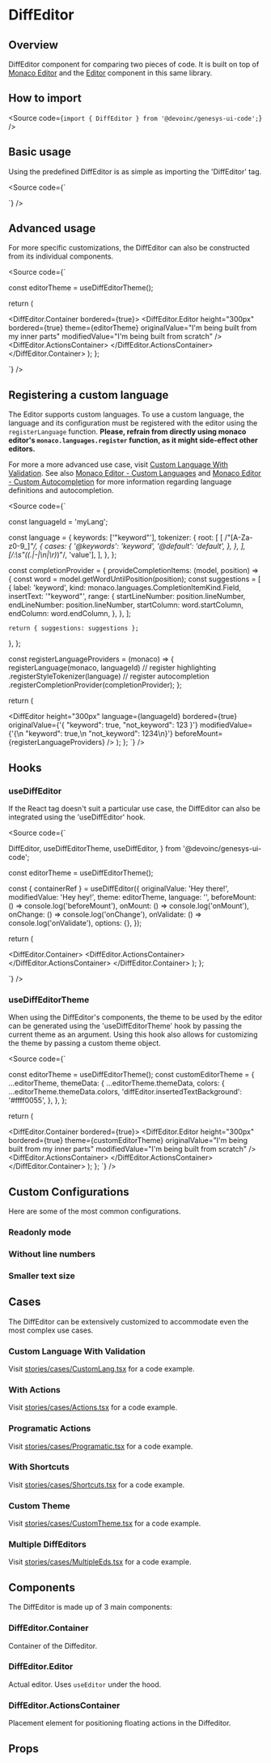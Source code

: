 

<Meta of={Stories} />

# DiffEditor

## Overview

DiffEditor component for comparing two pieces of code. It is built on top of [Monaco Editor](https://microsoft.github.io/monaco-editor/) and
the [Editor](?path=/docs/components-code-editor--overview) component in this same library.

<Canvas of={Stories.Base} sourceState="none" />

## How to import

<Source code={`import { DiffEditor } from '@devoinc/genesys-ui-code';`} />

## Basic usage

Using the predefined DiffEditor is as simple as importing the 'DiffEditor' tag.

<Source
  code={`

  <DiffEditor originalValue="I'm smart!" modifiedValue="I'm not smart!" />
`}
/>

## Advanced usage

For more specific customizations, the DiffEditor can also be constructed from its individual components.

<Source
  code={`


  const editorTheme = useDiffEditorTheme();

return (

<DiffEditor.Container bordered={true}>
  <DiffEditor.Editor
    height="300px"
    bordered={true}
    theme={editorTheme}
    originalValue="I'm being built from my inner parts"
    modifiedValue="I'm being built from scratch"
  />
  <DiffEditor.ActionsContainer>
    <IconButton icon="gi-heart_full" />
  </DiffEditor.ActionsContainer>
</DiffEditor.Container>
); };

`}
/>

## Registering a custom language

The Editor supports custom languages. To use a custom language, the language and its configuration must be registered with the editor using the `registerLanguage` function.
**Please, refrain from directly using monaco editor's `monaco.languages.register` function, as it might side-effect other editors.**

For more a more advanced use case, visit [Custom Language With Validation](#custom-language-with-validation). See also [Monaco Editor - Custom Languages](https://microsoft.github.io/monaco-editor/monarch.html)
and [Monaco Editor - Custom Autocompletion](https://microsoft.github.io/monaco-editor/playground.html#extending-language-services-custom-languages)
for more information regarding language definitions and autocompletion.

<Source
  code={`


const languageId = 'myLang';

const language = {
keywords: ['"keyword"'],
tokenizer: {
root: [
[
/"[A-Za-z0-9_]_"/,
{
cases: {
'@keywords': 'keyword',
'@default': 'default',
},
},
],
[/:\s"((.|-|\n|\r)_)"/, 'value'],
],
},
};

const completionProvider = {
provideCompletionItems: (model, position) => {
const word = model.getWordUntilPosition(position);
const suggestions = [
{
label: 'keyword',
kind: monaco.languages.CompletionItemKind.Field,
insertText: '"keyword"',
range: {
startLineNumber: position.lineNumber,
endLineNumber: position.lineNumber,
startColumn: word.startColumn,
endColumn: word.endColumn,
},
},
];

    return { suggestions: suggestions };

},
};

  const registerLanguageProviders = (monaco) => {
    registerLanguage(monaco, languageId)
      // register highlighting
      .registerStyleTokenizer(language)
      // register autocompletion
      .registerCompletionProvider(completionProvider);
  };

return (

<DiffEditor
  height="300px"
  language={languageId}
  bordered={true}
  originalValue={'{ "keyword": true, "not_keyword": 123 }'}
  modifiedValue={'{\n "keyword": true,\n "not_keyword": 1234\n}'}
  beforeMount={registerLanguageProviders}
/>
); }; `} />

## Hooks

### useDiffEditor

If the React tag doesn't suit a particular use case, the DiffEditor can also be integrated using the 'useDiffEditor' hook.

<Source code={`

  DiffEditor,
  useDiffEditorTheme,
  useDiffEditor,
} from '@devoinc/genesys-ui-code';

  const editorTheme = useDiffEditorTheme();

const { containerRef } = useDiffEditor({
originalValue: 'Hey there!',
modifiedValue: 'Hey hey!',
theme: editorTheme,
language: '',
beforeMount: () => console.log('beforeMount'),
onMount: () => console.log('onMount'),
onChange: () => console.log('onChange'),
onValidate: () => console.log('onValidate'),
options: {},
});

return (

<DiffEditor.Container>
  <Box ref={containerRef} height="100%" />
  <DiffEditor.ActionsContainer>
    <IconButton icon="gi-heart_full" />
  </DiffEditor.ActionsContainer>
</DiffEditor.Container>
); };

`} />

### useDiffEditorTheme

When using the DiffEditor's components, the theme to be used by the editor can be generated using the 'useDiffEditorTheme' hook by passing the current theme as an argument.
Using this hook also allows for customizing the theme by passing a custom theme object.

<Source code={`


  const editorTheme = useDiffEditorTheme();
  const customEditorTheme = {
    ...editorTheme,
    themeData: {
      ...editorTheme.themeData,
      colors: {
        ...editorTheme.themeData.colors,
        'diffEditor.insertedTextBackground': '#ffff0055',
      },
    },
  };

return (

<DiffEditor.Container bordered={true}>
  <DiffEditor.Editor
    height="300px"
    bordered={true}
    theme={customEditorTheme}
    originalValue="I'm being built from my inner parts"
    modifiedValue="I'm being built from scratch"
  />
  <DiffEditor.ActionsContainer>
    <IconButton icon="gi-heart_full" />
  </DiffEditor.ActionsContainer>
</DiffEditor.Container>
); }; `} />

## Custom Configurations

Here are some of the most common configurations.

### Readonly mode

<Canvas of={Stories.ReadonlyMode} />

### Without line numbers

<Canvas of={Stories.WithoutLineNumbers} />

### Smaller text size

<Canvas of={Stories.SmallerTextSize} />

## Cases

The DiffEditor can be extensively customized to accommodate even the most complex use cases.

### Custom Language With Validation

Visit [stories/cases/CustomLang.tsx](https://github.com/DevoInc/genesys-ui/blob/master/packages/code/src/components/DiffEditor/stories/cases/CustomLang.tsx) for a code example.

<Canvas of={Stories.CustomLanguageWithValidation} sourceState="none" />

### With Actions

Visit [stories/cases/Actions.tsx](https://github.com/DevoInc/genesys-ui/blob/master/packages/code/src/components/DiffEditor/stories/cases/Actions.tsx) for a code example.

<Canvas of={Stories.WithActions} sourceState="none" />

### Programatic Actions

Visit [stories/cases/Programatic.tsx](https://github.com/DevoInc/genesys-ui/blob/master/packages/code/src/components/DiffEditor/stories/cases/Programatic.tsx) for a code example.

<Canvas of={Stories.ProgramaticActions} sourceState="none" />

### With Shortcuts

Visit [stories/cases/Shortcuts.tsx](https://github.com/DevoInc/genesys-ui/blob/master/packages/code/src/components/DiffEditor/stories/cases/Shortcuts.tsx) for a code example.

<Canvas of={Stories.WithShortcuts} sourceState="none" />

### Custom Theme

Visit [stories/cases/CustomTheme.tsx](https://github.com/DevoInc/genesys-ui/blob/master/packages/code/src/components/DiffEditor/stories/cases/CustomThemed.tsx) for a code example.

<Canvas of={Stories.CustomTheme} sourceState="none" />

### Multiple DiffEditors

Visit [stories/cases/MultipleEds.tsx](https://github.com/DevoInc/genesys-ui/blob/master/packages/code/src/components/DiffEditor/stories/cases/MultipleEds.tsx) for a code example.

<Canvas of={Stories.MultipleDiffEditors} sourceState="none" />

## Components

The DiffEditor is made up of 3 main components:

### DiffEditor.Container

Container of the Diffeditor.

<ArgTypes of={DiffEditor.Container} />

### DiffEditor.Editor

Actual editor. Uses `useEditor` under the hood.

<ArgTypes of={DiffEditor.Editor} />

### DiffEditor.ActionsContainer

Placement element for positioning floating actions in the Diffeditor.

<ArgTypes of={DiffEditor.ActionsContainer} />

## Props

<ArgTypes of={Stories} />
